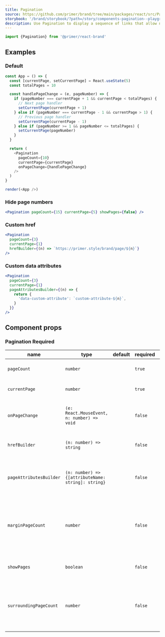 ```yaml
---
title: Pagination
source: https://github.com/primer/brand/tree/main/packages/react/src/Pagination/Pagination.tsx
storybook: '/brand/storybook/?path=/story/components-pagination--playground'
description: Use Pagination to display a sequence of links that allow navigation to discrete, related pages.
---
```



```js
import {Pagination} from '@primer/react-brand'
```

## Examples

### Default

```javascript live noinline
const App = () => {
  const [currentPage, setCurrentPage] = React.useState(5)
  const totalPages = 10

  const handlePageChange = (e, pageNumber) => {
    if (pageNumber === currentPage + 1 && currentPage < totalPages) {
      // Next page handler
      setCurrentPage(currentPage + 1)
    } else if (pageNumber === currentPage - 1 && currentPage > 1) {
      // Previous page handler
      setCurrentPage(currentPage - 1)
    } else if (pageNumber >= 1 && pageNumber <= totalPages) {
      setCurrentPage(pageNumber)
    }
  }

  return (
    <Pagination
      pageCount={10}
      currentPage={currentPage}
      onPageChange={handlePageChange}
    />
  )
}

render(<App />)
```

### Hide page numbers

```jsx live
<Pagination pageCount={15} currentPage={5} showPages={false} />
```

### Custom href

```jsx live
<Pagination
  pageCount={3}
  currentPage={1}
  hrefBuilder={(n) => `https://primer.style/brand/page/${n}`}
/>
```

### Custom data attributes

```jsx live
<Pagination
  pageCount={3}
  currentPage={1}
  pageAttributesBuilder={(n) => {
    return {
      'data-custom-attribute': `custom-attribute-${n}`,
    }
  }}
/>
```

## Component props

### Pagination <Label>Required</Label>

| name                    | type                                               | default | required | description                                                                       |
| ----------------------- | -------------------------------------------------- | ------- | -------- | --------------------------------------------------------------------------------- |
| `pageCount`             | `number`                                           |         | `true`   | The total number of pages                                                         |
| `currentPage`           | `number`                                           |         | `true`   | The current page number                                                           |
| `onPageChange`          | `(e: React.MouseEvent, n: number) => void`         |         | `false`  | Callback function for when the page changes                                       |
| `hrefBuilder`           | `(n: number) => string`                            |         | `false`  | Function to build the href for each page                                          |
| `pageAttributesBuilder` | `(n: number) => {[attributeName: string]: string}` |         | `false`  | Forward custom attributes to pagination links.                                    |
| `marginPageCount`       | `number`                                           |         | `false`  | Defines how many pages are to be displayed on the left and right of the component |
| `showPages`             | `boolean`                                          |         | `false`  | Whether to show the page numbers                                                  |
| `surroundingPageCount`  | `number`                                           |         | `false`  | The number of pages to show on each side of the current page                      |
